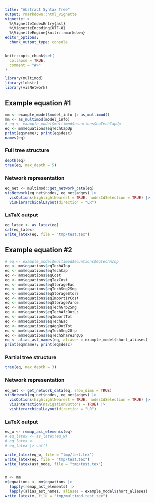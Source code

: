 ```yaml
---
title: "Abstract Syntax Tree"
output: rmarkdown::html_vignette
vignette: >
  %\VignetteIndexEntry{ast}
  %\VignetteEncoding{UTF-8}
  %\VignetteEngine{knitr::rmarkdown}
editor_options: 
  chunk_output_type: console
---
```


```r
knitr::opts_chunk$set(
  collapse = TRUE,
  comment = "#>"
)
```

```r
library(multimod)
library(lobstr)
library(visNetwork)
```

## Example equation #1
```r
mm <- example_model$model_info |> as_multimod()
mm <- as_multimod(model_info)
# eq <- example_model$multimod$equations$eqTechCapUp
eq <- mm$equations$eqTechCapUp
print(eq$name); print(eq$desc)
names(eq)
```

### Full tree structure
```r
depth(eq)
tree(eq, max_depth = 5)
```

### Network representation
```r
eq_net <- multimod::get_network_data(eq)
visNetwork(eq_net$nodes, eq_net$edges) |>
  visOptions(highlightNearest = TRUE, nodesIdSelection = TRUE) |>
  visHierarchicalLayout(direction = "LR")  

```

### LaTeX output
```r
eq_latex <- as_latex(eq)
cat(eq_latex)
write_latex(eq, file = "tmp/test.tex")

```


## Example equation #2
```r
# eq <- example_model$multimod$equations$eqTechAInp
eq <- mm$equations$eqTechAInp
eq <- mm$equations$eqTechCap
eq <- mm$equations$eqCost
eq <- mm$equations$eqTaxCost
eq <- mm$equations$eqStorageEac
eq <- mm$equations$eqTechSng2Sng
eq <- mm$equations$eqStorageStore
eq <- mm$equations$eqImportIrCost
eq <- mm$equations$eqStorageVarom
eq <- mm$equations$eqTechGrp2Sng
eq <- mm$equations$eqTechAfcOutLo
eq <- mm$equations$eqImportTot
eq <- mm$equations$eqTechEac
eq <- mm$equations$eqAggOutTot
eq <- mm$equations$eqTechSng2Grp
eq <- mm$equations$eqTechShareInpUp
eq <- alias_ast_names(eq, aliases = example_model$short_aliases)
print(eq$name); print(eq$desc)
```

### Partial tree structure
```r
tree(eq, max_depth = 3)
```

### Network representation
```r
eq_net <- get_network_data(eq, show_dims = TRUE)
visNetwork(eq_net$nodes, eq_net$edges) |>
  visOptions(highlightNearest = TRUE, nodesIdSelection = TRUE) |>
  visInteraction(navigationButtons = TRUE) |>
  visHierarchicalLayout(direction = "LR")
```

### LaTeX output
```r
eq_w <- remap_ast_elements(eq) 
# eq_latex <- as_latex(eq_w)
# eq_latex <- 
# eq_latex |> cat()

write_latex(eq_w, file = "tmp/test.tex")
write_latex(eq, file = "tmp/test.tex")
write_latex(ast_node, file = "tmp/test.tex")


m <- mm
m$equations <- mm$equations |>
  lapply(remap_ast_elements) |>
  lapply(alias_ast_names, aliases = example_model$short_aliases)
write_latex(m, file = "tmp/multimod-test.tex")



```

